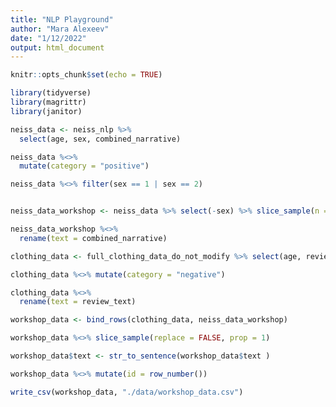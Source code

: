 ```yaml
---
title: "NLP Playground"
author: "Mara Alexeev"
date: "1/12/2022"
output: html_document
---
```


```r
knitr::opts_chunk$set(echo = TRUE)
```

```r
library(tidyverse)
library(magrittr)
library(janitor)
```

```r
neiss_data <- neiss_nlp %>% 
  select(age, sex, combined_narrative)
```

```r
neiss_data %<>% 
  mutate(category = "positive")
```

```r
neiss_data %<>% filter(sex == 1 | sex == 2)
```

```r

```


```r
neiss_data_workshop <- neiss_data %>% select(-sex) %>% slice_sample(n = 25000)
```

```r
neiss_data_workshop %<>% 
  rename(text = combined_narrative)
```


```r
clothing_data <- full_clothing_data_do_not_modify %>% select(age, review_text)
```


```r
clothing_data %<>% mutate(category = "negative")
```

```r
clothing_data %<>% 
  rename(text = review_text)
```

```r
workshop_data <- bind_rows(clothing_data, neiss_data_workshop)
```

```r
workshop_data %<>% slice_sample(replace = FALSE, prop = 1)
```

```r
workshop_data$text <- str_to_sentence(workshop_data$text )
```


```r
workshop_data %<>% mutate(id = row_number())
```

```r
write_csv(workshop_data, "./data/workshop_data.csv")
```


